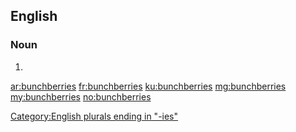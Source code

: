 ==English==

===Noun===
{{head|en|noun plural form}}

# {{plural of|bunchberry|lang=en}}

[[Category:English plurals ending in "-ies"]]

[[ar:bunchberries]]
[[fr:bunchberries]]
[[ku:bunchberries]]
[[mg:bunchberries]]
[[my:bunchberries]]
[[no:bunchberries]]